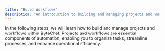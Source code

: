 ```yaml
---
title: "Build Workflows"
description: "An introduction to building and managing projects and workflows in ByteChef."
---
```


In the following steps, we will learn how to build and manage projects and workflows within ByteChef. Projects and
workflows are essential components of automation, enabling you to organize tasks, streamline processes, and enhance
operational efficiency.

